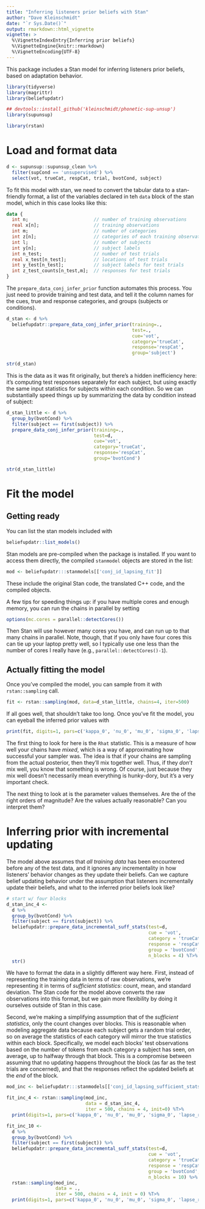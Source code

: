 ```yaml
---
title: "Inferring listeners prior beliefs with Stan"
author: "Dave Kleinschmidt"
date: "`r Sys.Date()`"
output: rmarkdown::html_vignette
vignette: >
  %\VignetteIndexEntry{Inferring prior beliefs}
  %\VignetteEngine{knitr::rmarkdown}
  %\VignetteEncoding{UTF-8}
---
```


This package includes a Stan model for inferring listeners prior beliefs, based on adaptation behavior.

```r

library(tidyverse)
library(magrittr)
library(beliefupdatr)

## devtools::install_github('kleinschmidt/phonetic-sup-unsup')
library(supunsup)

library(rstan)

```

# Load and format data

```r

d <- supunsup::supunsup_clean %>%
  filter(supCond == 'unsupervised') %>%
  select(vot, trueCat, respCat, trial, bvotCond, subject)

```

To fit this model with stan, we need to convert the tabular data to a stan-friendly format, a list of the variables declared in teh `data` block of the stan model, which in this case looks like this:

```stan
data {
  int n;                        // number of training observations
  real x[n];                    // training observations
  int m;                        // number of categories
  int z[n];                     // categories of each training observation
  int l;                        // number of subjects
  int y[n];                     // subject labels
  int n_test;                   // number of test trials
  real x_test[n_test];          // locations of test trials
  int y_test[n_test];           // subject labels for test trials
  int z_test_counts[n_test,m];  // responses for test trials
}
```

The `prepare_data_conj_infer_prior` function automates this process.  You just need to provide training and test data, and tell it the column names for the cues, true and response categories, and groups (subjects or conditions).

```r

d_stan <- d %>%
  beliefupdatr::prepare_data_conj_infer_prior(training=.,
                                              test=.,
                                              cue='vot',
                                              category='trueCat',
                                              response='respCat',
                                              group='subject')

str(d_stan)

```

This is the data as it was fit originally, but there's a hidden inefficiency here: it's computing test responses separately for each subject, but using exactly the same input statistics for subjects within each condition.  So we can substantially speed things up by summarizing the data by condition instead of subject:

```r

d_stan_little <- d %>%
  group_by(bvotCond) %>%
  filter(subject == first(subject)) %>%
  prepare_data_conj_infer_prior(training=.,
                                test=d,
                                cue='vot',
                                category='trueCat',
                                response='respCat',
                                group='bvotCond')

str(d_stan_little)

```

# Fit the model

## Getting ready

You can list the stan models included with

```r
beliefupdatr::list_models()
```

Stan models are pre-compiled when the package is installed.  If you want to access them directly, the compiled `stanmodel` objects are stored in the list:

```r
mod <- beliefupdatr:::stanmodels[['conj_id_lapsing_fit']]
```

These include the original Stan code, the translated C++ code, and the compiled objects.

A few tips for speeding things up: if you have multiple cores and enough memory, you can run the chains in parallel by setting

```r
options(mc.cores = parallel::detectCores())
```

Then Stan will use however many cores you have, and can run up to that many chains in parallel.  Note, though, that if you only have four cores this can tie up your laptop pretty well, so I typically use one less than the number of cores I really have (e.g., `parallel::detectCores()-1`).

## Actually fitting the model

Once you've compiled the model, you can sample from it with `rstan::sampling` call.

```r
fit <- rstan::sampling(mod, data=d_stan_little, chains=4, iter=500)
```

If all goes well, that shouldn't take too long.  Once you've fit the model, you can eyeball the inferred prior values with

```r
print(fit, digits=1, pars=c('kappa_0', 'nu_0', 'mu_0', 'sigma_0', 'lapse_rate'))
```

The first thing to look for here is the `Rhat` statistic.  This is a measure of how well your chains have _mixed_, which is a way of approximating how successful your sampler was.  The idea is that if your chains are sampling from the actual posterior, then they'll mix together well.  Thus, if they _don't_ mix well, you know that something is wrong.  Of course, just because they mix well doesn't necessarily mean everything is hunky-dory, but it's a very important check.

The next thing to look at is the parameter values themselves.  Are the of the right orders of magnitude?  Are the values actually reasonable?  Can you interpret them?



# Inferring prior with incremental updating

The model above assumes that _all training data_ has been encountered before any
of the test data, and it ignores any incrementality in how listeners' behavior
changes as they update their beliefs.  Can we capture belief updating behavior
under the assumption that listeners incrementally update their beliefs, and what
to the inferred prior beliefs look like?

```r

# start w/ four blocks
d_stan_inc_4 <-
  d %>%
  group_by(bvotCond) %>%
  filter(subject == first(subject)) %>%
  beliefupdatr::prepare_data_incremental_suff_stats(test=d,
                                                    cue = 'vot',
                                                    category = 'trueCat',
                                                    response = 'respCat',
                                                    group = 'bvotCond',
                                                    n_blocks = 4) %T>%
  str()

```

We have to format the data in a slightly different way here.  First, instead of
representing the training data in terms of raw observations, we're representing
it in terms of _sufficient statistics_: count, mean, and standard deviation.
The Stan code for the model above converts the raw observations into this
format, but we gain more flexibility by doing it ourselves outside of Stan in
this case.

Second, we're making a simplifying assumption that of the _sufficient
statistics_, only the count changes over blocks.  This is reasonable when
modeling aggregate data because each subject gets a random trial order, so on
average the statistics of each category will mirror the true statistics within
each block.  Specifically, we model each blocks' test observations based on the
number of tokens from each category a subject has seen, on average, up to
halfway through that block.  This is a compromise between assuming that no
updating happens throughout the block (as far as the test trials are concerned),
and that the responses reflect the updated beliefs at the _end_ of the block.

```r

mod_inc <- beliefupdatr:::stanmodels[['conj_id_lapsing_sufficient_stats_fit']]

fit_inc_4 <- rstan::sampling(mod_inc,
                             data = d_stan_inc_4,
                             iter = 500, chains = 4, init=0) %T>%
  print(digits=1, pars=c('kappa_0', 'nu_0', 'mu_0', 'sigma_0', 'lapse_rate'))

```

```r

fit_inc_10 <-
  d %>%
  group_by(bvotCond) %>%
  filter(subject == first(subject)) %>%
  beliefupdatr::prepare_data_incremental_suff_stats(test=d,
                                                    cue = 'vot',
                                                    category = 'trueCat',
                                                    response = 'respCat',
                                                    group = 'bvotCond',
                                                    n_blocks = 10) %>%
  rstan::sampling(mod_inc,
                  data = .,
                  iter = 500, chains = 4, init = 0) %T>%
  print(digits=1, pars=c('kappa_0', 'nu_0', 'mu_0', 'sigma_0', 'lapse_rate'))
  

```
